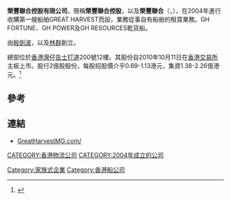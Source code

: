 '''榮豐聯合控股有限公司'''，簡稱'''榮豐聯合控股'''，以及'''榮豐聯合'''（'''{{lang-en|Great Harvest Maeta Group Holdings Limited}}'''，{{hkex|3683}}），在2004年進行收購第一艘船舶GREAT HARVEST而設，業務從事自有船舶的租賃業務。GH FORTUNE、GH POWER及GH RESOURCES乾貨船。

由[[殷劍波|殷劍波]]，以及[[林群|林群]]創立。

總部位於[[香港|香港]][[灣仔|灣仔]][[告士打道|告士打道]]200號12樓。其股份自2010年10月11日在[[香港交易所|香港交易所]]主板上市。股行2億股股份，每股招股價介乎0.69-1.13港元，集資1.38-2.26億港元。<ref>{{Cite web |url=http://hk.jrj.com.cn/2010/09/2216498225936.shtml |title=榮豐聯合下週一招股 入場費2853.5港元 2010年09月22日 16:49 來源： 金融界網站 |access-date=2016年5月18日 |archive-url=https://web.archive.org/web/20160310115629/http://hk.jrj.com.cn/2010/09/2216498225936.shtml |archive-date=2016年3月10日 |dead-url=yes }}</ref>

==參考==
{{reflist}}

==連結==
*[http://www.greatharvestmg.com/ GreatHarvestMG.com/] {{Wayback|url=http://www.greatharvestmg.com/ |date=20200627114937 }}

[[CATEGORY:香港物流公司|CATEGORY:香港物流公司]]
[[CATEGORY:2004年成立的公司|CATEGORY:2004年成立的公司]]
[[Category:家族式企業|Category:家族式企業]]
[[Category:香港船公司|Category:香港船公司]]